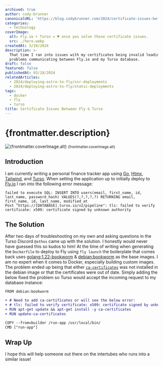 ```yaml
---
archived: true
author: cody-brunner
canonicalURL: 'https://blog.codybrunner.com/2024/certificate-issues-between-fly-and-turso'
categories:
  - technology
coverImage:
  alt: Fly.io + Turso = ♥️ once you solve those certificate issues.
  src: ./hero.webp
createdAt: 3/10/2024
description: >-
  That time I ran into issues with my certificates being invalid leading to
  problems communicating between Fly.io and my Turso database.
draft: false
featured: false
publishedAt: 03/18/2024
relatedArticles:
  - 2024/deploying-astro-to-fly/ssr-deployments
  - 2024/deploying-astro-to-fly/static-deployments
tags:
  - docker
  - fly
  - turso
title: Certificate Issues Between Fly & Turso
---
```



# {frontmatter.description}

<div class='flex flex-col items-center gap-2'>
	<Image
		alt={frontmatter.coverImage.alt}
		class='object-cover'
		fetchpriority='high'
		height={400}
		quality={100}
		src={heroImage}
		width={800}
	/>
	<small>{frontmatter.coverImage.alt}</small>
</div>

## Introduction

I am currently writing a personal finance tracker app using [Go](https://go.dev/), [Htmx](https://htmx.org/), [Tailwind](https://tailwindcss.com/), and [Turso](https://turso.tech/). When setting the application up to initially deploy to [Fly.io](https://fly.io/) I ran into the following error message:

```shell
failed to execute SQL: INSERT INTO users(email, first_name, id, last_name, password_hash) VALUES(?,?,?,?,?) RETURNING email, first_name, id, last_name, modified_at
Post "https://[DATABASE].turso.io/v2/pipeline": tls: failed to verify certificate: x509: certificate signed by unknown authority
```

## The Solution

After two days of troubleshooting on my own and asking questions in the Turso Discord `@athos` came up with the solution. I honestly would never have guessed this so kudos to him! At the time of writing when generating the `Dockerfile` to deploy to Fly using `fly launch` the boilerplate that comes back uses [golang:1.22-bookworm](https://hub.docker.com/layers/library/golang/1.22-bookworm/images/sha256-46a86b411554728154e56f9719426a47e5ded3cab7adb1ecb22a988f486e99ae?context=explore) & [debian:bookworm](https://hub.docker.com/layers/library/debian/bookworm/images/sha256-fc27237003ad8ffa4608590057eed4e1db8ce6098434b5ecda23f533a5b12e56?context=explore) as the base images. I am no expert when it comes to Docker, especially building custom images. The problem ended up being that either [`ca-certificates`](https://github.com/openSUSE/ca-certificates) was not installed in the debian image or that the certificates were out of date. Simply adding the below fixed the problem so Turso would accept the incoming request to my database instance:

```diff caption="" title="Dockerfile"
FROM debian:bookworm

+ # Need to add ca-certificates or will see the below error:
+ # tls: failed to verify certificate: x509: certificate signed by unknown authority
+ RUN apt-get update && apt-get install -y ca-certificates
+ RUN update-ca-certificates

COPY --from=builder /run-app /usr/local/bin/
CMD ["run-app"]
```

## Wrap Up

I hope this will help someone out there on the intertubes who runs into a similar issue!

<Signature />
